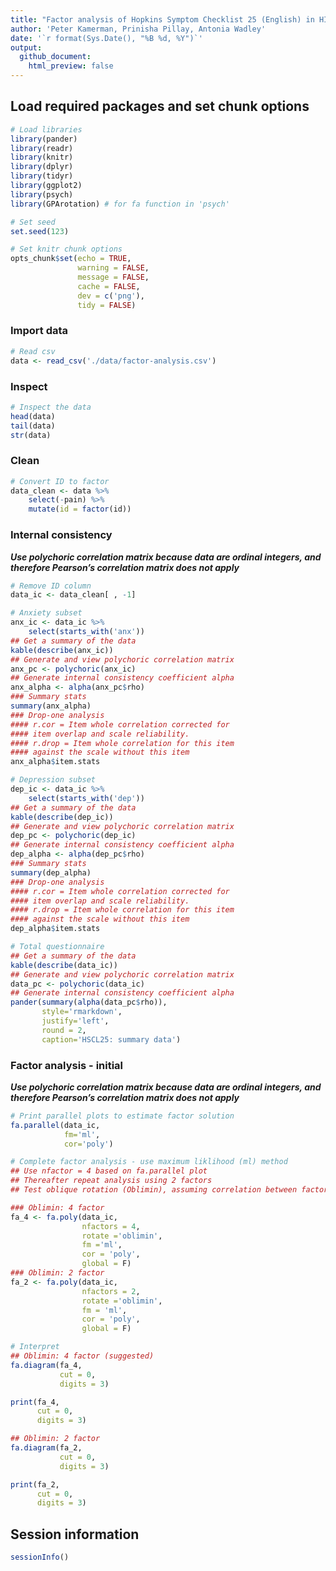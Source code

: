 ```yaml
---
title: "Factor analysis of Hopkins Symptom Checklist 25 (English) in HIV-infected individuals who are not first-language English speakers"
author: 'Peter Kamerman, Prinisha Pillay, Antonia Wadley' 
date: '`r format(Sys.Date(), "%B %d, %Y")`'
output:
  github_document:
    html_preview: false
---
```


## Load required packages and set chunk options
```r
# Load libraries
library(pander)
library(readr)
library(knitr)
library(dplyr)
library(tidyr)
library(ggplot2)
library(psych)
library(GPArotation) # for fa function in 'psych'

# Set seed
set.seed(123)

# Set knitr chunk options
opts_chunk$set(echo = TRUE,
               warning = FALSE,
               message = FALSE,
               cache = FALSE,
               dev = c('png'),
               tidy = FALSE)
```

### Import data
```r
# Read csv
data <- read_csv('./data/factor-analysis.csv')
```

### Inspect
```r
# Inspect the data
head(data)
tail(data)
str(data)
```

### Clean
```r
# Convert ID to factor
data_clean <- data %>%
    select(-pain) %>%
    mutate(id = factor(id))
```

### Internal consistency
_**Use polychoric correlation matrix because data are ordinal integers, and therefore Pearson's correlation matrix does not apply**_
```r
# Remove ID column
data_ic <- data_clean[ , -1]

# Anxiety subset
anx_ic <- data_ic %>%
    select(starts_with('anx'))
## Get a summary of the data
kable(describe(anx_ic))
## Generate and view polychoric correlation matrix
anx_pc <- polychoric(anx_ic)
## Generate internal consistency coefficient alpha
anx_alpha <- alpha(anx_pc$rho)
### Summary stats
summary(anx_alpha)
### Drop-one analysis
#### r.cor = Item whole correlation corrected for 
#### item overlap and scale reliability.
#### r.drop = Item whole correlation for this item 
#### against the scale without this item
anx_alpha$item.stats

# Depression subset
dep_ic <- data_ic %>%
    select(starts_with('dep'))
## Get a summary of the data
kable(describe(dep_ic))
## Generate and view polychoric correlation matrix
dep_pc <- polychoric(dep_ic)
## Generate internal consistency coefficient alpha
dep_alpha <- alpha(dep_pc$rho)
### Summary stats
summary(dep_alpha)
### Drop-one analysis
#### r.cor = Item whole correlation corrected for 
#### item overlap and scale reliability.
#### r.drop = Item whole correlation for this item 
#### against the scale without this item
dep_alpha$item.stats

# Total questionnaire
## Get a summary of the data
kable(describe(data_ic))
## Generate and view polychoric correlation matrix
data_pc <- polychoric(data_ic)
## Generate internal consistency coefficient alpha
pander(summary(alpha(data_pc$rho)), 
       style='rmarkdown', 
       justify='left', 
       round = 2, 
       caption='HSCL25: summary data')
```

### Factor analysis - initial
_**Use polychoric correlation matrix because data are ordinal integers, and therefore Pearson's correlation matrix does not apply**_
```r
# Print parallel plots to estimate factor solution
fa.parallel(data_ic,
            fm='ml',
            cor='poly')

# Complete factor analysis - use maximum liklihood (ml) method
## Use nfactor = 4 based on fa.parallel plot
## Thereafter repeat analysis using 2 factors
## Test oblique rotation (Oblimin), assuming correlation between factors

### Oblimin: 4 factor
fa_4 <- fa.poly(data_ic,
                nfactors = 4,
                rotate ='oblimin',
                fm ='ml',
                cor = 'poly',
                global = F)
### Oblimin: 2 factor
fa_2 <- fa.poly(data_ic,
                nfactors = 2, 
                rotate ='oblimin',
                fm = 'ml',
                cor = 'poly',
                global = F)

# Interpret
## Oblimin: 4 factor (suggested)
fa.diagram(fa_4,
           cut = 0,
           digits = 3)

print(fa_4, 
      cut = 0,
      digits = 3)

## Oblimin: 2 factor
fa.diagram(fa_2, 
           cut = 0,
           digits = 3)

print(fa_2,
      cut = 0,
      digits = 3)
```
## Session information
```r
sessionInfo()
```





